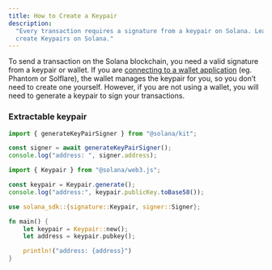 ```yaml
---
title: How to Create a Keypair
description:
  "Every transaction requires a signature from a keypair on Solana. Learn how to
  create Keypairs on Solana."
---
```


To send a transaction on the Solana blockchain, you need a valid signature from
a keypair or wallet. If you are
[connecting to a wallet application](/developers/cookbook/wallets/connect-wallet-react)
(eg. Phantom or Solflare), the wallet manages the keypair for you, so you don’t
need to create one yourself. However, if you are not using a wallet, you will
need to generate a keypair to sign your transactions.

### Extractable keypair

<CodeTabs storage="cookbook" flags="r">

```ts !! title="Kit"
import { generateKeyPairSigner } from "@solana/kit";

const signer = await generateKeyPairSigner();
console.log("address: ", signer.address);
```

```ts !! title="Legacy"
import { Keypair } from "@solana/web3.js";

const keypair = Keypair.generate();
console.log("address:", keypair.publicKey.toBase58());
```

```rs !! title="Rust"
use solana_sdk::{signature::Keypair, signer::Signer};

fn main() {
    let keypair = Keypair::new();
    let address = keypair.pubkey();

    println!("address: {address}")
}
```

</CodeTabs>
